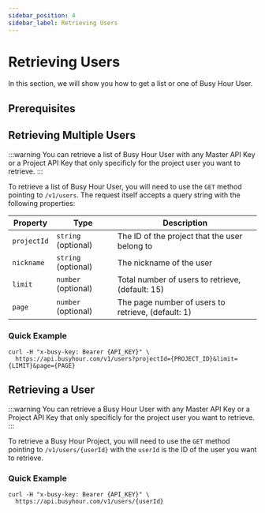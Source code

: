 ```yaml
---
sidebar_position: 4
sidebar_label: Retrieving Users
---
```



# Retrieving Users

In this section, we will show you how to get a list or one of Busy Hour User.

## Prerequisites

<Prerequisites />

## Retrieving Multiple Users

:::warning
You can retrieve a list of Busy Hour User with any Master API Key or a Project API Key that only specificly for the project user you want to retrieve.
:::

To retrieve a list of Busy Hour User, you will need to use the `GET` method pointing to `/v1/users`. The request itself accepts a query string with the following properties:

| Property    | Type                | Description                                        |
| ----------- | ------------------- | -------------------------------------------------- |
| `projectId` | `string` (optional) | The ID of the project that the user belong to      |
| `nickname`  | `string` (optional) | The nickname of the user                           |
| `limit`     | `number` (optional) | Total number of users to retrieve, (default: 15)   |
| `page`      | `number` (optional) | The page number of users to retrieve, (default: 1) |

### Quick Example

```curl
curl -H "x-busy-key: Bearer {API_KEY}" \
  https://api.busyhour.com/v1/users?projectId={PROJECT_ID}&limit={LIMIT}&page={PAGE}
```

## Retrieving a User

:::warning
You can retrieve a Busy Hour User with any Master API Key or a Project API Key that only specificly for the project user you want to retrieve.
:::

To retrieve a Busy Hour Project, you will need to use the `GET` method pointing to `/v1/users/{userId}` with the `userId` is the ID of the user you want to retrieve.

### Quick Example

```curl
curl -H "x-busy-key: Bearer {API_KEY}" \
  https://api.busyhour.com/v1/users/{userId}
```

